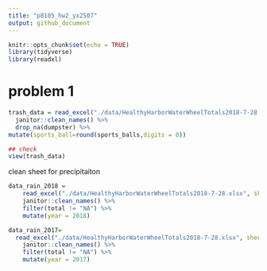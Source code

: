 ```yaml
---
title: "p8105_hw2_yx2507"
output: github_document
---
```


```r
knitr::opts_chunk$set(echo = TRUE)
library(tidyverse)
library(readxl)
```

# problem 1  
```r
trash_data = read_excel("./data/HealthyHarborWaterWheelTotals2018-7-28.xlsx") %>%
  janitor::clean_names() %>%
  drop_na(dumpster) %>%
mutate(sports_ball=round(sports_balls,digits = 0))

## check
view(trash_data)

```

clean sheet for precipitaiton
```r

data_rain_2018 = 
    read_excel("./data/HealthyHarborWaterWheelTotals2018-7-28.xlsx", sheet = '2018 Precipitation', range = "A2:B15") %>% 
    janitor::clean_names() %>% 
    filter(total != "NA") %>% 
    mutate(year = 2018)

data_rain_2017=
  read_excel("./data/HealthyHarborWaterWheelTotals2018-7-28.xlsx", sheet = '2017 Precipitation', range = "A2:B15") %>% 
    janitor::clean_names() %>% 
    filter(total != "NA") %>% 
    mutate(year = 2017)

```

   
   